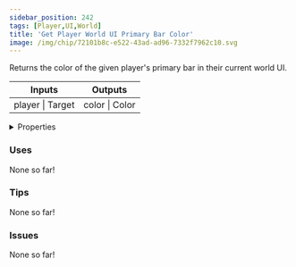 ```yaml
---
sidebar_position: 242
tags: [Player,UI,World]
title: 'Get Player World UI Primary Bar Color'
image: /img/chip/72101b8c-e522-43ad-ad96-7332f7962c10.svg
---
```


Returns the color of the given player's primary bar in their current world UI.



<IChip uuid="72101b8c-e522-43ad-ad96-7332f7962c10"/>

<table><thead><tr><th>Inputs</th><th>Outputs</th></tr></thead><tbody><tr><td>player | Target</td><td>color | Color</td></tr></tbody></table>

<details>
  <summary>Properties</summary>
  <div>
    <div>
    <table>
      <tbody>
        <tr>
          <td>Is beta required?</td>
          <td>No</td>
        </tr>
        <tr>
          <td>Is chip a trolling risk?</td>
          <td>No</td>
        </tr>
        <tr>
          <td>Is chip a role assignment risk?</td>
          <td>No</td>
        </tr>
        <tr>
          <td>Chip UUID</td>
          <td>72101b8c-e522-43ad-ad96-7332f7962c10</td>
        </tr>
        <tr>
          <td>Room availability</td>
          <td>Available everywhere</td>
        </tr>
      </tbody>
    </table>
    </div>
  </div>
</details>

### Uses

None so far!

### Tips

None so far!

### Issues

None so far!